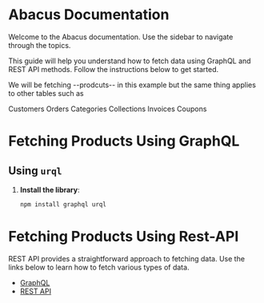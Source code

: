 # Abacus Documentation

Welcome to the Abacus documentation. Use the sidebar to navigate through the topics.

This guide will help you understand how to fetch data using GraphQL and REST API methods. Follow the instructions below to get started.

We will be fetching --prodcuts-- in this example but the same thing applies to other tables such as

Customers
Orders
Categories
Collections
Invoices
Coupons

# Fetching Products Using GraphQL

## Using `urql`

1. **Install the library**:
   ```bash
   npm install graphql urql
   ```

# Fetching Products Using Rest-API

REST API provides a straightforward approach to fetching data. Use the links below to learn how to fetch various types of data.

- [GraphQL](/docs/graphql/graphql.mdx)
- [REST API](/docs/rest-api/rest-api.mdx)
